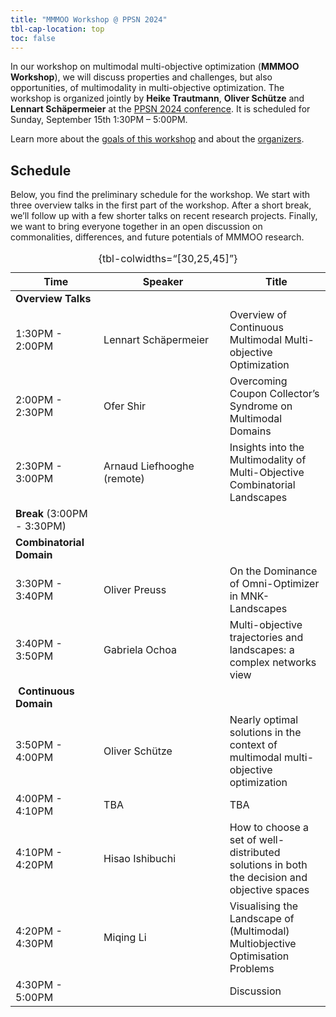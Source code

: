 ```yaml
---
title: "MMMOO Workshop @ PPSN 2024"
tbl-cap-location: top
toc: false
---
```


In our workshop on multimodal multi-objective optimization (**MMMOO Workshop**), we will discuss properties and challenges, but also opportunities, of multimodality in multi-objective optimization.
The workshop is organized jointly by **Heike Trautmann**, **Oliver Schütze** and **Lennart Schäpermeier** at the [PPSN 2024 conference](https://ppsn2024.fh-ooe.at).
It is scheduled for Sunday, September 15th 1:30PM – 5:00PM.

Learn more about the [goals of this workshop](./about.qmd) and about the [organizers](organizers.qmd).

## Schedule

Below, you find the preliminary schedule for the workshop.
We start with three overview talks in the first part of the workshop.
After a short break, we'll follow up with a few shorter talks on recent research projects.
Finally, we want to bring everyone together in an open discussion on commonalities, differences, and future potentials of MMMOO research.

|  Time |  Speaker |  Title |
|-------|----------|--------|
| **Overview Talks** | | | {.dark}
| 1:30PM - 2:00PM | Lennart Schäpermeier | Overview of Continuous Multimodal Multi-objective Optimization |
| 2:00PM - 2:30PM | Ofer Shir | Overcoming Coupon Collector's Syndrome on Multimodal Domains |
| 2:30PM - 3:00PM | Arnaud Liefhooghe (remote) | Insights into the Multimodality of Multi-Objective Combinatorial Landscapes |
| **Break** (3:00PM - 3:30PM) |
| **Combinatorial Domain** |
| 3:30PM - 3:40PM | Oliver Preuss | On the Dominance of Omni-Optimizer in MNK-Landscapes |
| 3:40PM - 3:50PM | Gabriela Ochoa | Multi-objective trajectories and landscapes: a complex networks view |
| **Continuous Domain** |
| 3:50PM - 4:00PM | Oliver Schütze | Nearly optimal solutions in the context of multimodal multi-objective optimization |
| 4:00PM - 4:10PM | TBA | TBA |
| 4:10PM - 4:20PM | Hisao Ishibuchi | How to choose a set of well-distributed solutions in both the decision and objective spaces |
| 4:20PM - 4:30PM | Miqing Li | Visualising the Landscape of (Multimodal) Multiobjective Optimisation Problems |
| 4:30PM - 5:00PM |   | Discussion |

: {tbl-colwidths="[30,25,45]"}
